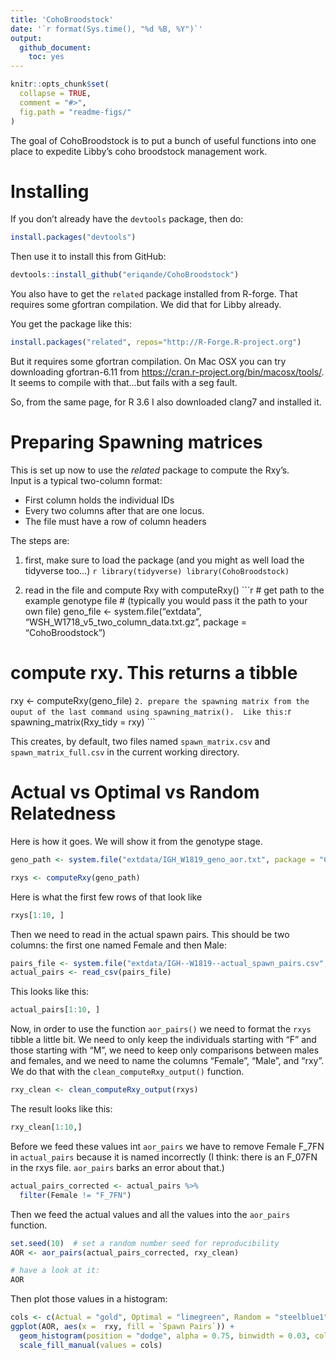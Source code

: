 ```yaml
---
title: 'CohoBroodstock'
date: '`r format(Sys.time(), "%d %B, %Y")`'
output:
  github_document:
    toc: yes
---
```


<!-- README.md is generated from README.Rmd. Please edit that file -->

```r
knitr::opts_chunk$set(
  collapse = TRUE,
  comment = "#>",
  fig.path = "readme-figs/"
)
```

The goal of CohoBroodstock is to put a bunch of useful functions into one place to expedite
Libby's coho broodstock management work.

# Installing

If you don't already have the `devtools` package, then do:
```r
install.packages("devtools")
```

Then use it to install this from GitHub:
```r
devtools::install_github("eriqande/CohoBroodstock")
```

You also have to get the `related` package installed from R-forge.  That 
requires some gfortran compilation.  We did that for Libby already.

You get the package like this:
```r
install.packages("related", repos="http://R-Forge.R-project.org")
```
But it requires some gfortran compilation.  On Mac OSX you can try downloading gfortran-6.11 from
[https://cran.r-project.org/bin/macosx/tools/](https://cran.r-project.org/bin/macosx/tools/).  It seems
to compile with that...but fails with a seg fault.

So, from the same page, for R 3.6 I also downloaded clang7 and installed it.

# Preparing Spawning matrices

This is set up now to use the _related_ package to compute the Rxy's.  
Input is a typical two-column format:  

- First column holds the individual IDs
- Every two columns after that are one locus.
- The file must have a row of column headers

The steps are:

1. first, make sure to load the package (and you might
as well load the tidyverse too...)
    ```r
library(tidyverse)
library(CohoBroodstock)
    ```
    
1. read in the file and compute Rxy with computeRxy()
    ```r
# get path to the example genotype file
# (typically you would pass it the path to your own file)
geno_file <- system.file("extdata",
                     "WSH_W1718_v5_two_column_data.txt.gz",
                     package = "CohoBroodstock")

# compute rxy.  This returns a tibble
rxy <- computeRxy(geno_file)
    ```
2. prepare the spawning matrix from the ouput of the last command using
spawning_matrix().  Like this:
    ```r
spawning_matrix(Rxy_tidy = rxy)
    ```
    
This creates, by default, two files named `spawn_matrix.csv` and `spawn_matrix_full.csv` in
the current working directory.



# Actual vs Optimal vs Random Relatedness

Here is how it goes. We will show it from the genotype stage.
```r
geno_path <- system.file("extdata/IGH_W1819_geno_aor.txt", package = "CohoBroodstock")

rxys <- computeRxy(geno_path)
```

Here is what the first few rows of that look like
```r
rxys[1:10, ]
```


Then we need to read in the actual spawn pairs.  This should be two columns: the first one named Female and then Male:
```r
pairs_file <- system.file("extdata/IGH--W1819--actual_spawn_pairs.csv", package = "CohoBroodstock")
actual_pairs <- read_csv(pairs_file)
```

This looks like this:
```r
actual_pairs[1:10, ]
```

Now, in order to use the function `aor_pairs()` we need to format the `rxys` tibble a little bit.
We need to only keep the individuals starting with "F" and those starting with "M", we need to
keep only comparisons between males and females, and we need to
name the columns "Female", "Male", and "rxy".  We do that with the `clean_computeRxy_output()` function.
```r
rxy_clean <- clean_computeRxy_output(rxys)
```
The result looks like this:
```r
rxy_clean[1:10,]
```

Before we feed these values int `aor_pairs` we have to remove Female F_7FN in `actual_pairs` because
it is named incorrectly (I think:  there is an F_07FN in the rxys file.  `aor_pairs` barks an error 
about that.)
```r
actual_pairs_corrected <- actual_pairs %>%
  filter(Female != "F_7FN")
```

Then we feed the actual values and all the values into the `aor_pairs` function.
```r
set.seed(10)  # set a random number seed for reproducibility
AOR <- aor_pairs(actual_pairs_corrected, rxy_clean)

# have a look at it:
AOR
```

Then plot those values in a histogram:
```r
cols <- c(Actual = "gold", Optimal = "limegreen", Random = "steelblue1")
ggplot(AOR, aes(x =  rxy, fill = `Spawn Pairs`)) +
  geom_histogram(position = "dodge", alpha = 0.75, binwidth = 0.03, color = "black", size = 0.2) +
  scale_fill_manual(values = cols)
```
